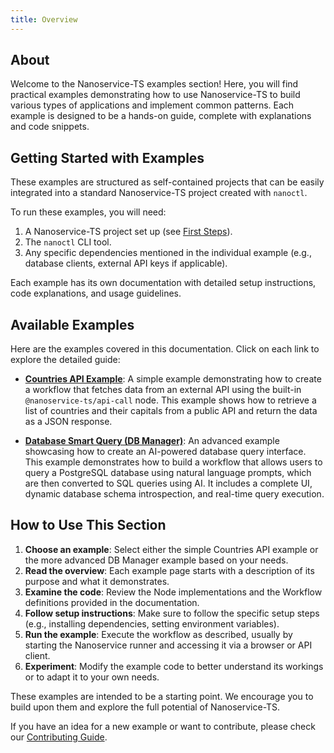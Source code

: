 ```yaml
---
title: Overview
---
```


## About

Welcome to the Nanoservice-TS examples section! Here, you will find practical examples demonstrating how to use Nanoservice-TS to build various types of applications and implement common patterns. Each example is designed to be a hands-on guide, complete with explanations and code snippets.

## Getting Started with Examples

These examples are structured as self-contained projects that can be easily integrated into a standard Nanoservice-TS project created with `nanoctl`.

To run these examples, you will need:

1. A Nanoservice-TS project set up (see [First Steps](../introduction/first-steps.mdx)).
2. The `nanoctl` CLI tool.
3. Any specific dependencies mentioned in the individual example (e.g., database clients, external API keys if applicable).

Each example has its own documentation with detailed setup instructions, code explanations, and usage guidelines.

## Available Examples

Here are the examples covered in this documentation. Click on each link to explore the detailed guide:

* **[Countries API Example](./countries-example.mdx)**: A simple example demonstrating how to create a workflow that fetches data from an external API using the built-in `@nanoservice-ts/api-call` node. This example shows how to retrieve a list of countries and their capitals from a public API and return the data as a JSON response.

* **[Database Smart Query (DB Manager)](./db-manager.mdx)**: An advanced example showcasing how to create an AI-powered database query interface. This example demonstrates how to build a workflow that allows users to query a PostgreSQL database using natural language prompts, which are then converted to SQL queries using AI. It includes a complete UI, dynamic database schema introspection, and real-time query execution.

## How to Use This Section

1. **Choose an example**: Select either the simple Countries API example or the more advanced DB Manager example based on your needs.
2. **Read the overview**: Each example page starts with a description of its purpose and what it demonstrates.
3. **Examine the code**: Review the Node implementations and the Workflow definitions provided in the documentation.
4. **Follow setup instructions**: Make sure to follow the specific setup steps (e.g., installing dependencies, setting environment variables).
5. **Run the example**: Execute the workflow as described, usually by starting the Nanoservice runner and accessing it via a browser or API client.
6. **Experiment**: Modify the example code to better understand its workings or to adapt it to your own needs.

These examples are intended to be a starting point. We encourage you to build upon them and explore the full potential of Nanoservice-TS.

If you have an idea for a new example or want to contribute, please check our [Contributing Guide](../community/contributing.mdx).
